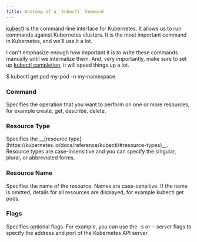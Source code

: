 ```yaml
---
title: Anatomy of a `kubectl` Command
---
```


[kubectl](https://kubernetes.io/docs/reference/kubectl/) is the command-line interface for Kubernetes. It allows us to run commands against Kubernetes clusters. It is the most important command in Kubernetes, and we'll use it a lot.

I can't emphasize enough how important it is to write these commands manually until we internalize them. And, very importantly, make sure to set up [kubectl completion](https://kubernetes.io/docs/reference/kubectl/generated/kubectl_completion/), it will speed things up a lot.

<div class="relative">
   <!-- Command Bar -->
   <div class="bg-gray-100 dark:bg-gray-900 p-4 rounded-xl flex items-center text-lg sm:text-xl overflow-x-auto">
      <span class="mr-2">$</span>
      <span id="cmd-base" class="command-part text-blue-400 font-bold whitespace-nowrap">kubectl</span>
      <span class="mx-2"></span>
      <span id="cmd-action" class="command-part text-green-400 font-bold whitespace-nowrap">get</span>
      <span class="mx-2"></span>
      <span id="cmd-type" class="command-part text-purple-400 font-bold whitespace-nowrap">pod</span>
      <span class="mx-2"></span>
      <span id="cmd-name" class="command-part text-red-400 font-bold whitespace-nowrap">my-pod</span>
      <span class="mx-2"></span>
      <span id="cmd-flags" class="command-part text-orange-400 font-bold whitespace-nowrap">-n my-namespace</span>
   </div>
   <!-- Explanations Grid -->
   <div id="explanation-grid" class="mt-12 grid grid-cols-1 sm:grid-cols-2 lg:grid-cols-2 gap-6">
      <!-- Action -->
      <div id="label-action" class="label-box text-center p-4 border !border-green-400 rounded-lg">
         <h3 class="font-bold !text-green-400">Command</h3>
         <p class="text-green-400 mt-1">Specifies the operation that you want to perform on one or more resources, for example create, get, describe, delete.</p>
      </div>
      <!-- Resource Type -->
      <div id="label-type" class="label-box text-center p-4 border !border-purple-400 rounded-lg">
         <h3 class="font-bold !text-purple-400">Resource Type</h3>
         <p class="text-purple-400 mt-1">Specifies the __[resource type](https://kubernetes.io/docs/reference/kubectl/#resource-types)__. Resource types are case-insensitive and you can specify the singular, plural, or abbreviated forms.</p>
      </div>
      <!-- Resource Name -->
      <div id="label-name" class="label-box text-center p-4 border !border-red-400 rounded-lg">
         <h3 class="font-bold !text-red-400">Resource Name</h3>
         <p class="text-red-400 mt-1">Specifies the name of the resource. Names are case-sensitive. If the name is omitted, details for all resources are displayed, for example kubectl get pods.</p>
      </div>
      <!-- Flags -->
      <div id="label-flags" class="label-box text-center p-4 border !border-orange-400 rounded-lg">
         <h3 class="font-bold !text-orange-400">Flags</h3>
         <p class="text-orange-400 mt-1">Specifies optional flags. For example, you can use the -s or --server flags to specify the address and port of the Kubernetes API server.</p>
      </div>
   </div>
</div>
